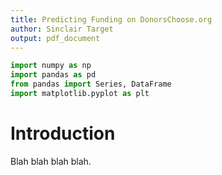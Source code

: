 ```yaml
---
title: Predicting Funding on DonorsChoose.org
author: Sinclair Target
output: pdf_document
---
```


```python
import numpy as np
import pandas as pd
from pandas import Series, DataFrame
import matplotlib.pyplot as plt
```

# Introduction
Blah blah blah blah.
